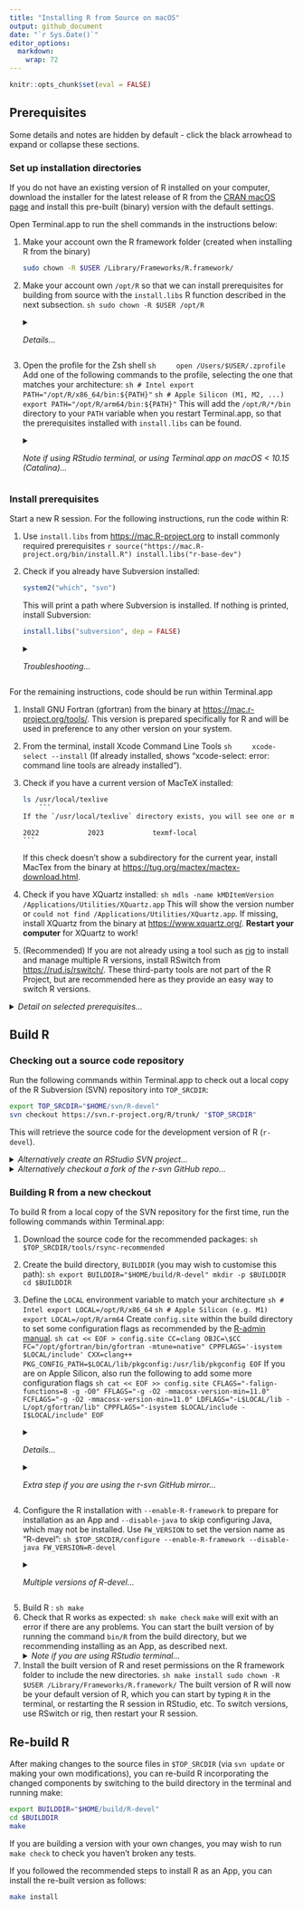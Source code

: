 ```yaml
---
title: "Installing R from Source on macOS"
output: github_document
date: "`r Sys.Date()`"
editor_options: 
  markdown: 
    wrap: 72
---
```


```r
knitr::opts_chunk$set(eval = FALSE)
```

## Prerequisites

Some details and notes are hidden by default - click the black arrowhead to 
expand or collapse these sections.

### Set up installation directories

If you do not have an existing version of R installed on your computer, download 
the installer for the latest release of R from the [CRAN macOS page](https://cran.r-project.org/bin/macosx/) and install this pre-built 
(binary) version with the default settings.

Open Terminal.app to run the shell commands in the instructions below:

1.  Make your account own the R framework folder (created when installing R from 
the binary)
    ```sh
sudo chown -R $USER /Library/Frameworks/R.framework/
   ```
2. Make your account own `/opt/R` so that we can install prerequisites for 
building from source with the `install.libs` R function described in the next subsection.
    ```sh
sudo chown -R $USER /opt/R
    ```
    <details><summary><i>Details...</i></summary> If this is skipped, you get errors when 
running `install.libs("r-base-dev")`, e.g. "Can't restore time", 
"Can't unlink already-existing object".
    </details>
3.  Open the profile for the Zsh shell 
    ```sh
    open /Users/$USER/.zprofile
    ```
    Add one of the following commands to the profile, selecting the one that 
    matches your architecture:
    ```sh
# Intel
export PATH="/opt/R/x86_64/bin:${PATH}"
    ```
    ```sh
# Apple Silicon (M1, M2, ...)
export PATH="/opt/R/arm64/bin:${PATH}"
    ```
    This will add the `/opt/R/*/bin` directory to your `PATH` variable 
    when you restart Terminal.app, so that the prerequisites 
    installed with `install.libs` can be found.
   <details><summary><i>Note if using RStudio terminal, or using Terminal.app on macOS < 10.15 (Catalina)...</i></summary> The code above assumes you are running shell commands in a Zsh shell (the default for Terminal.app on macOS &ge; 10.15). If you are using a bash shell, edit <code>.bash_profile</code> rather than <code>.zprofile</code>. The type of terminal in RStudio can be set in Terminal Options from the terminal or in Global Options.
</details>

### Install prerequisites

Start a new R session. For the following instructions, run the code within R:
	
[//]: # (
check .zprofile okay? 
system2 which svn - need to restart computer or something for it to be recognised once installed?
)

1.  Use `install.libs` from <https://mac.R-project.org> to install commonly required prerequisites
    ```r
source("https://mac.R-project.org/bin/install.R")
install.libs("r-base-dev")
    ```
2.  Check if you already have Subversion installed:

    ```r
system2("which", "svn")
    ```
    
    This will print a path where Subversion is installed. If nothing is 
    printed, install Subversion:

    ```r
install.libs("subversion", dep = FALSE)
    ```
    
    <details><summary><i>Troubleshooting...</i></summary> If this does not work, try installing Subversion via your preferred package manager, e.g. with Homebrew: <code>brew install svn</code>.
    </details>
    
For the remaining instructions, code should be run within Terminal.app

1.  Install GNU Fortran (gfortran) from the binary at 
<https://mac.r-project.org/tools/>. This version is prepared specifically 
for R and will be used in preference to any other version on your system.
2.  From the terminal, install Xcode Command Line Tools
    ```sh
    xcode-select --install
    ```
    (If already installed, shows "xcode-select: error: command line tools are
already installed").
3.  Check if you have a current version of MacTeX installed:
    ```sh
ls /usr/local/texlive
    ```
    If the `/usr/local/texlive` directory exists, you will see one or more subdirectories named by year, e.g.
    ```
    2022            2023            texmf-local
    ```
    If this check doesn't show a subdirectory for the current year, install MacTex from the binary at <https://tug.org/mactex/mactex-download.html>.
4.  Check if you have XQuartz installed:
    ```sh
mdls -name kMDItemVersion /Applications/Utilities/XQuartz.app
    ```
    This will show the version number or `could not find /Applications/Utilities/XQuartz.app`. If missing, install XQuartz from the binary at  <https://www.xquartz.org/>. **Restart your computer** for XQuartz to work!  
5. (Recommended)  If you are not already using a tool such as [rig](https://github.com/r-lib/rig) 
to install and manage multiple R versions, install RSwitch from <https://rud.is/rswitch/>. These third-party tools are not part of the R 
Project, but are recommended here as they provide an easy way to switch R 
versions.

<details><summary><i>Detail on selected prerequisites...</i></summary>
The following prerequisites have been installed by the above instructions:
<ul>
<li> jpeg, libpng, pkgconfig, tiff and zlib-system-stub from r-base-dev. </li>
<li> Objective C compiler from xcode command line tools. </li>
<li> Tcl/Tk and texinfo from standard installation of R binary. </li>
</ul>
The following optional prerequisites have been skipped as they are unlikely 
to be needed by R contributors
<ul>
<li> readline5. Apple's editline is sufficient. Can install with `install.libs("readline5")`. </li>
<li> Cairo/Pango. Can install both with `install.libs("pango")`. </li>
<li> Java. See [Java subsection in R-admin macOS instructions](https://cran.r-project.org/doc/manuals/r-patched/R-admin.html#Java-_0028macOS_0029) to add Java support. You may have installed Java to use a Java-using R package. </li>
</ul>
</details>

## Build R

### Checking out a source code repository

Run the following commands within Terminal.app to check out a local copy of the 
R Subversion (SVN) repository into `TOP_SRCDIR`:
```sh
export TOP_SRCDIR="$HOME/svn/R-devel"
svn checkout https://svn.r-project.org/R/trunk/ "$TOP_SRCDIR"
```
This will retrieve the source code for the development version of R (`r-devel`).

<details><summary><i>Alternatively create an RStudio SVN project...</i></summary> You may prefer to create an RStudio project from the SVN repository. Set `https://svn.r-project.org/R/trunk/` as the Repository URL; set `R-devel` as the project directory name and create the project as a subdirectory of `/Users/<username>/svn` (or adapt the definition of `TOP_SRCDIR` to match where you create the project). This will create an SVN pane in RStudio where you can track changes.
</details>

<details><summary><i>Alternatively checkout a fork of the r-svn GitHub repo...</i></summary> You may prefer to use a fork of the <a href="https://github.com/r-devel/r-svn">r-svn GitHub repo</a>. Set the <code>TOP_SRCDIR</code> environment variable to the directory where you checkout your fork of the repository.
</details>

### Building R from a new checkout
    
To build R from a local copy of the SVN repository for the first time, run the 
following commands within Terminal.app: 

1.  Download the source code for the recommended packages:
    ```sh
$TOP_SRCDIR/tools/rsync-recommended
    ```

2.  Create the build directory, `BUILDDIR` (you may wish to customise this path):
    ```sh
export BUILDDIR="$HOME/build/R-devel"
mkdir -p $BUILDDIR
cd $BUILDDIR
    ```

3.  Define the `LOCAL` environment variable to match your architecture
    ```sh
# Intel
export LOCAL=/opt/R/x86_64 
    ```
    ```sh
# Apple Silicon (e.g. M1)
export LOCAL=/opt/R/arm64  
    ```
    Create `config.site` within the build directory to set some configuration flags as recommended by the [R-admin manual](https://cran.r-project.org/doc/manuals/r-devel/R-admin.html#Prerequisites).
    ```sh
cat << EOF > config.site
CC=clang
OBJC=\$CC
FC="/opt/gfortran/bin/gfortran -mtune=native"
CPPFLAGS='-isystem $LOCAL/include'
CXX=clang++
PKG_CONFIG_PATH=$LOCAL/lib/pkgconfig:/usr/lib/pkgconfig
EOF
    ```
    If you are on Apple Silicon, also run the following to add some more configuration flags
    ```sh
cat << EOF >> config.site
CFLAGS="-falign-functions=8 -g -O0"
FFLAGS="-g -O2 -mmacosx-version-min=11.0"
FCFLAGS="-g -O2 -mmacosx-version-min=11.0"
LDFLAGS="-L$LOCAL/lib -L/opt/gfortran/lib"
CPPFLAGS="-isystem $LOCAL/include -I$LOCAL/include"
EOF
    ```
    <details><summary><i>Details...</i></summary> Some modifications to the recommendations in R-admin: `-O0` to enable debugging symbols and disable compiler optimisations for better debugging experience; `-mmacos-version-min` corrected [?] to `-mmacosx-version-min`; `LDFLAGS="-L$LOCAL/lib -L/opt/gfortran/lib"` added so that liblzma (in `$LOCAL/lib`) and gfortran libraries can be found. CPPFLAGS modified for Apple Silicon to link to the headers for liblzma.
    </details>
    <details><summary><i>Extra step if you are using the r-svn GitHub mirror...</i></summary>You will need to update the Makefile template to infer the SVN revision number from the git mirror. Run the following line of code to replace an `svn` command in the template with a shell script that will infer the SVN revision number: <br>
    <code>
    sed -i.bak \"s|\\\\$(GIT) svn info|\$TOP_SRCDIR/.github/scripts/svn-info.sh|\" \"\$TOP_SRCDIR/Makefile.in\"
    </code>
    </details>

4. Configure the R installation with `--enable-R-framework` to prepare for installation as an App and `--disable-java` to skip configuring Java, which may not be installed. Use `FW_VERSION` to set the version name as "R-devel":
    ```sh
$TOP_SRCDIR/configure --enable-R-framework --disable-java FW_VERSION=R-devel
    ```
    <details><summary><i>Multiple versions of R-devel...</i></summary> If you want to build multiple versions of R-devel, customize `FW_VERSION` to give a unique name to each build. Be aware that if you install R-devel from an Intel Mac binary, e.g., from <url>https://mac.r-project.org/</url> or using rig, this will use the default name "Major.Minor", using the major and minor numbers from the R version number (e.g. 4.4 for R 4.4.0 Under development version).
    </details>
    
[//]: # (
The configure options in [R-admin manual](https://cran.r-project.org/doc/manuals/r-devel/R-admin.html#Prerequisites) to define the location of X11 and tcltk libraries do not seem to be necessary.
)
    
5.  Build R :
    ```sh
make
    ```
6.  Check that R works as expected:
    ```sh
make check
    ```
    `make` will exit with an error if there are any problems. 
    You can start the built version of by running the command `bin/R` from 
    the build directory, but we recommending installing as an App, as 
    described next.
    <details><summary><i>Note if you are using RStudio terminal...</i></summary> `make check` will fail unless you run `unset R_HOME` first
    </details>
7.  Install the built version of R and reset permissions on the 
R framework folder to include the new directories.
    ```sh
make install
sudo chown -R $USER /Library/Frameworks/R.framework/
    ```
    The built version of R will now be your default version of R, which you can start by typing `R` in the terminal, or restarting the R session in RStudio, etc. To switch versions, use RSwitch or rig, then restart your R session.

## Re-build R

After making changes to the source files in `$TOP_SRCDIR` (via `svn update` or making your own modifications), 
you can re-build R incorporating the changed components by switching to the 
build directory in the terminal and running make:

```sh
export BUILDDIR="$HOME/build/R-devel"
cd $BUILDDIR
make
```

If you are building a version with your own changes, you may wish to run 
`make check` to check you haven't broken any tests.

If you followed the recommended steps to install R as an App, you can install 
the re-built version as follows:

```sh
make install
```

